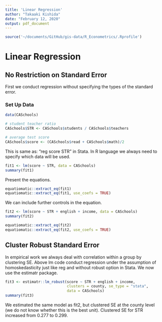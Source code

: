 ```yaml
---
title: 'Linear Regression'
author: "Takaaki Kishida"
date: "February 12, 2020"
output: pdf_document
---
```


```r
source('~/documents/GitHub/gis-data/R_Econometrics/.Rprofile')
```

# Linear Regression


## No Restriction on Standard Error

First we conduct regression without specifying the types of the standard error. 

### Set Up Data
```r
data(CASchools)   

# student teacher ratio
CASchools$STR <- CASchools$students / CASchools$teachers       

# average test score
CASchools$score <- (CASchools$read + CASchools$math)/2
```


This is same as: "reg score STR" in Stata. In R language we always need to specify which data will be used. 
```r
fit1 <- lm(score ~ STR, data = CASchools) 
summary(fit1) 
```


Present the equations. 
```r
equatiomatic::extract_eq(fit1)
equatiomatic::extract_eq(fit1, use_coefs = TRUE)
```

We can include further controls in the equation. 

```r
fit2 <- lm(score ~ STR + english + income, data = CASchools) 
summary(fit2) 
```


```r
equatiomatic::extract_eq(fit2)
equatiomatic::extract_eq(fit2, use_coefs = TRUE)
```



## Cluster Robust Standard Error

In empirical work we always deal with correlation within a group by clustering SE. Above lm code conduct regression under the assumption of homoskedasticity just like reg and without robust option in Stata. We now use the estimatr package. 


```r
fit3 <- estimatr::lm_robust(score ~ STR + english + income,
                            clusters = county, se_type = "stata",
                            data = CASchools) 
summary(fit3) 
```


We estimated the same model as fit2, but clustered SE at the county level (we do not know whether this is the best unit). Clustered SE for STR increased from 0.277 to 0.299. 

